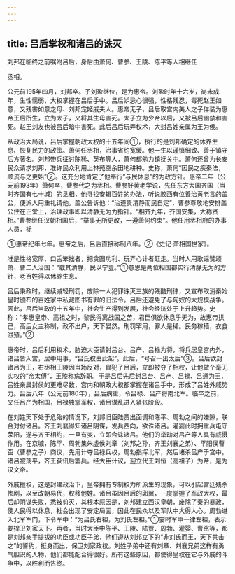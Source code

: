 ```yaml
---
---
---
```

title: 吕后掌权和诸吕的诛灭
---



刘邦在临终之前嘱咐吕后，身后由萧何、曹参、王陵、陈平等人相继任

丞相。

公元前195年四月，刘邦卒。子刘盈继位，是为惠帝。刘盈时年十六岁，尚未成年，生性懦弱，大权掌握在吕后手中。吕后妒忌心很强，性格残忍，毒死赵王如意，又残害如意之母、刘邦宠姬戚夫人。惠帝无子，吕后取宫内美人之子佯装为惠帝王后所生，立为太子，又将其生母害死。太子立为少帝以后，又被吕后幽禁和害死。赵王刘友也被吕后暗中害死。此后吕后玩弄权术，大封吕姓亲属为王为侯。

从政治大局说，吕后掌握朝政大权的十五年间①，执行的是刘邦确定的休养生息、恢复民力的政策。萧何任丞相，治事省约宽缓。他一生以谨慎细致、善于镇守后方著名。刘邦带兵征讨陈豨、英布等人，萧何都勉力镇抚关中。萧何还曾为长安民众请求刘邦，准许民众利用上林苑空余田地耕种。史称，萧何“因民之疾秦法，顺流与之更始”②。这充分地肯定了他奉行“与民休息”的为政方针。惠帝二年（公元前193年）萧何卒，曹参代之为丞相。曹参好黄老学说，先任东方大国齐国（当时齐国有七十城）的丞相，他寻找安辑百姓的办法，听说胶西有位善治黄老言的盖公，便派人用重礼请他。盖公告诉他：“治道贵清静而民自定”，曹参尊敬地安排盖公住在正堂上，治理政事即以清静无为为指针。“相齐九年，齐国安集，大称贤相。”曹参继任汉朝相国后，“举事无所更改，一遵萧何约束”。他任用丞相府的办事人员，标

①惠帝纪年七年。惠帝之后，吕后直接称制八年。②《史记·萧相国世家》。

准是性格宽厚、口舌笨拙者，把贪图功利、玩弄心计者赶走。当时人用歌谣赞颂萧、曹二人治国：“载其清静，民以宁壹。”①意思是两位相国都实行清静无为的方针，老百姓得以休养生息。

吕后秉政时，继续减轻刑罚，废除一人犯罪诛灭三族的残酷刑律，又宣布取消秦始皇时颁布的百姓家中私藏图书有罪的旧法令。吕后还避免了与匈奴的大规模战争。因此，吕后当政的十五年中，社会生产得到发展，社会经济处于上升趋势。史称：“孝惠皇帝、高祖之时，黎民得离战国之苦，君臣俱欲休息乎无为，故惠帝拱己，高后女主称制，政不出户，天下晏然。刑罚罕用，罪人是稀。民务稼穑，衣食滋殖。”②

惠帝时，吕后利用权术，胁迫大臣请封吕台、吕产、吕禄为将，将兵居皇宫内外，诸吕皆入宫，居中用事，“吕氏权由此起”。此后，“号召一出太后”③。吕后欲封诸吕为王，右丞相王陵因当场反对，冒犯了吕后，立即被夺了相权，让他做个毫无实权的“帝太傅”，王陵称病辞职。于是吕后先后封吕台、吕产、吕禄、吕通为王，吕姓亲属封侯的更难尽数，宫内和朝政大权都掌握在诸吕手中，形成了吕姓外戚势力。吕后八年（公元前180年），吕后病重，令吕禄、吕产将南北军。临卒之前，又任吕产为相国，吕禄独掌军权，诸吕谋乱进入紧张阶段。

在刘姓天下处于危殆的情况下，刘邦旧臣陆贾出面调和陈平、周勃之间的嫌隙，联合对付诸吕。齐王刘襄得知诸吕阴谋，发兵西向，欲诛诸吕。灌婴此时拥重兵屯守荥阳，遂与齐王相约，一旦有变，立即合诛诸吕。他们的举动对吕产等人具有威慑作用。在京城，陈平、周勃集朱虚侯刘章（刘邦之孙，齐王刘襄之弟）、平阳侯曹窋（曹参之子）商议，先用计夺吕禄兵权，周勃指挥北军，然后堵杀吕产于宫中。诸吕被荡平，齐王获讯后罢兵。经大臣计议，迎立代王刘恒（高祖子）为帝，是为汉文帝。

外戚擅权，这是封建政治下，皇帝拥有专制权力所派生的现象，可以引起宫廷残杀惨剧，以至改朝易代，权移他姓。诸吕虽因吕后的卵翼，一度掌握了军政大权，最后却阴谋失败，悉被剪灭，其根本原因是，刘邦建立西汉皇朝，废除了秦的暴政，使人民得以休息，社会出现了安定局面，因此在民众以及军队中大得人心。周勃进入北军军门，下令军中：“为吕氏右袒，为刘氏左袒。”①霎时军中一律左袒，表示要捍卫刘家天下。再者，当时大臣中陈平、王陵、陆贾、周勃、灌婴、曹窋等，都是刘邦亲手提拔的功臣或功臣子弟，他们遵从刘邦立下的“非刘氏而王，天下共击之”的誓约，挺身而出，保卫刘家政权。刘姓子弟中还有刘章、刘襄兄弟这样有勇气胆识的人物，他们都能配合得很好。所有这些原因，都使得皇权在它与外戚的斗争中，以胜利而告终。